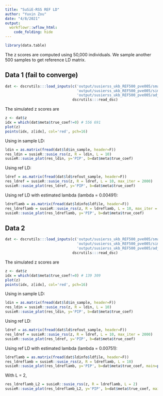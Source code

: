 ```yaml
---
title: "SuSiE-RSS REF LD"
author: "Yuxin Zou"
date: "4/8/2021"
output:
  workflowr::wflow_html:
    code_folding: hide
---
```


```r
library(data.table)
```

The z scores are computed using 50,000 individuals. We sample another 500 samples to get reference LD matrix.

## Data 1 (fail to converge)

```r
dat <- dscrutils:::load_inputs(c('output/susierss_ukb_REF500_pve005/small_data/small_data_65.rds',
                                 'output/susierss_ukb_REF500_pve005/sim_gaussian/small_data_65_sim_gaussian_2.rds',
                                 'output/susierss_ukb_REF500_pve005/adjustld/small_data_265_sim_gaussian_5_get_sumstats_2_adjustld_18.rds'),
                               dscrutils:::read_dsc)
```

The simulated z scores are
```r
z <- dat$z
idx = which(dat$meta$true_coef!=0) # 556 691
plot(z)
points(idx, z[idx], col='red', pch=16)
```

Using in sample LD:
```r
ldin = as.matrix(fread(dat$ld$in_sample, header=F))
res_ldin = susieR::susie_rss(z, R = ldin, L = 10)
susieR::susie_plot(res_ldin, y='PIP', b=dat$meta$true_coef)
```

Using ref LD:
```r
ldref = as.matrix(fread(dat$ld$refout_sample, header=F))
res_ldref = susieR::susie_rss(z, R = ldref, L = 10, max_iter = 2000)
susieR::susie_plot(res_ldref, y='PIP', b=dat$meta$true_coef)
```

Using ref LD with estimated lambda (lambda = 0.00491):
```r
ldreflamb = as.matrix(fread(dat$ldinfo$ldfile, header=F))
res_ldreflamb = susieR::susie_rss(z, R = ldreflamb, L = 10, max_iter = 2000)
susieR::susie_plot(res_ldreflamb, y='PIP', b=dat$meta$true_coef)
```

## Data 2

```r
dat <- dscrutils:::load_inputs(c('output/susierss_ukb_REF500_pve005/small_data/small_data_53.rds',
                                 'output/susierss_ukb_REF500_pve005/sim_gaussian/small_data_53_sim_gaussian_2.rds',
                                 'output/susierss_ukb_REF500_pve005/adjustld/small_data_253_sim_gaussian_5_get_sumstats_2_adjustld_18.rds'),
                               dscrutils:::read_dsc)
```

The simulated z scores are
```r
z <- dat$z
idx = which(dat$meta$true_coef!=0) # 139 309
plot(z)
points(idx, z[idx], col='red', pch=16)
```

Using in sample LD:
```r
ldin = as.matrix(fread(dat$ld$in_sample, header=F))
res_ldin = susieR::susie_rss(z, R = ldin, L = 10)
susieR::susie_plot(res_ldin, y='PIP', b=dat$meta$true_coef)
```

Using ref LD:
```r
ldref = as.matrix(fread(dat$ld$refout_sample, header=F))
res_ldref = susieR::susie_rss(z, R = ldref, L = 10, max_iter = 2000)
susieR::susie_plot(res_ldref, y='PIP', b=dat$meta$true_coef)
```


Using ref LD with estimated lambda (lambda = 0.00751):
```r
ldreflamb = as.matrix(fread(dat$ldinfo$ldfile, header=F))
res_ldreflamb = susieR::susie_rss(z, R = ldreflamb, L = 10)
susieR::susie_plot(res_ldreflamb, y='PIP', b=dat$meta$true_coef, main=paste0('ELBO = ', round(susieR::susie_get_objective(res_ldreflamb), 2)))
```

With L = 2,
```r
res_ldreflamb_L2 = susieR::susie_rss(z, R = ldreflamb, L = 2)
susieR::susie_plot(res_ldreflamb_L2, y='PIP', b=dat$meta$true_coef, main=paste0('ELBO = ', round(susieR::susie_get_objective(res_ldreflamb_L2), 2)))
```




